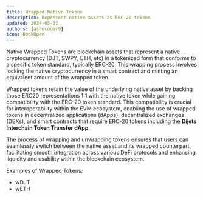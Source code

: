 ```yaml
---
title: Wrapped Native Tokens
description: Represent native assets as ERC-20 tokens
updated: 2024-05-31
authors: [ashucoder9]
icon: BookOpen
---
```


Native Wrapped Tokens are blockchain assets that represent a native cryptocurrency (DJT, SWPY, ETH, etc) in a tokenized form that conforms to a specific token standard, typically ERC-20. This wrapping process involves locking the native cryptocurrency in a smart contract and minting an equivalent amount of the wrapped token.

Wrapped tokens retain the value of the underlying native asset by backing those ERC20 representations 1:1 with the native token while gaining compatibility with the ERC-20 token standard. This compatibility is crucial for interoperability within the EVM ecosystem, enabling the use of wrapped tokens in decentralized applications (dApps), decentralized exchanges (DEXs), and smart contracts that require ERC-20 tokens including the **Dijets Interchain Token Transfer dApp**.

The process of wrapping and unwrapping tokens ensures that users can seamlessly switch between the native asset and its wrapped counterpart, facilitating smooth integration across various DeFi protocols and enhancing liquidity and usability within the blockchain ecosystem.

Examples of Wrapped Tokens: 

- wDJT
- wETH

<Quiz quizId="122" />
